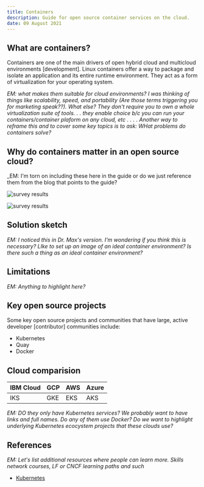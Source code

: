 ```yaml
---
title: Containers
description: Guide for open source container services on the cloud.
date: 09 August 2021
---
```


## What are containers?

Containers are one of the main drivers of open hybrid cloud and multicloud environments [development]. Linux containers offer a way to package and isolate an application and its entire runtime environment. They act as a form of virtualization for your operating system. 

_EM: what makes them suitable for cloud environments? I was thinking of things like scalability, speed, and portability (Are those terms triggering you for marketing speak??). What else? They don't require you to own a whole virtualization suite of tools. . . they enable choice b/c you can run your containers/container plaform on any cloud, etc . . . . Another way to reframe this and to cover some key topics is to ask: WHat problems do containers solve?_

## Why do containers matter in an open source cloud?

_EM: I'm torn on including these here in the guide or do we just reference them from the blog that points to the guide?

![survey results](images/survey-containers.png)

![survey results](images/survey-kubernetes.png)

## Solution sketch

_EM: I noticed this in Dr. Max's version. I'm wondering if you think this is necessary? LIke to set up an image of an ideal container environment? Is there such a thing as an ideal container environment?_

## Limitations

_EM: Anything to highlight here?_

## Key open source projects

Some key open source projects and communities that have large, active developer [contributor] communities include:

* Kubernetes
* Quay
* Docker

## Cloud comparision

| IBM Cloud | GCP | AWS | Azure |
| - | - | - | - |
| IKS | GKE | EKS | AKS |

_EM: DO they only have Kubernetes services? We probably want to have links and full names. Do any of them use Docker? Do we want to highlight underlying Kubernetes ecocystem projects that these clouds use?_

## References
_EM: Let's list additional resources where people can learn more. Skills network courses, LF or CNCF learning paths and such_

* [Kubernetes](https://kubernetes.io)


